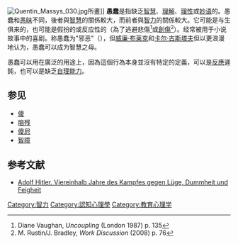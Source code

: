 {{Redirect|笨蛋|日语词汇|八嘎}}
[[File:Quentin_Massys_030.jpg|thumb]]所畫]]
'''愚蠢'''是指缺乏[[智慧|智慧]]、[[理解|理解]]、[[理性|理性]]或[[妙语|妙语]]的。愚蠢和[[愚昧|愚昧]]不同，後者與[[智慧|智慧]]的關係較大，而前者與[[智力|智力]]的關係較大。它可能是与生俱来的，也可能是假扮的或反应性的（為了逃避悲傷<ref>Diane Vaughan, ''Uncoupling'' (London 1987) p. 135</ref>或[[創傷|創傷]]<ref>M. Rustin/J. Bradley, ''Work Discussion'' (2008) p. 76</ref>）。{{link-en|愚蠢的角色|Stupid characters}}经常被用于小说故事中的喜剧。{{link-en|沃尔特·皮特金|Walter Boughton Pitkin}}称愚蠢为"邪恶"（{{lang|en|evil}}），但[[威廉·布莱克|威廉·布莱克]]和[[荣格|卡尔·古斯塔夫]]但以更浪漫地认为，愚蠢可以成为智慧之母。

愚蠢可以用在廣泛的用途上，因為這個行為本身並沒有特定的定義，可以是[[反應|反應]]遲鈍，也可以是缺乏[[自理能力|自理能力]]。

==参见==
*[[傻|傻]]
*[[脑残|脑残]]
*[[傻屄|傻屄]]
*[[智障|智障]]

==参考文献==
* [[IArchive:AdolfII.|Adolf Hitler. Viereinhalb Jahre des Kampfes gegen Lüge, Dummheit und Feigheit]]
{{reflist}}

{{stub}}

[[Category:智力|Category:智力]]
[[Category:認知心理學|Category:認知心理學]]
[[Category:教育心理学|Category:教育心理学]]